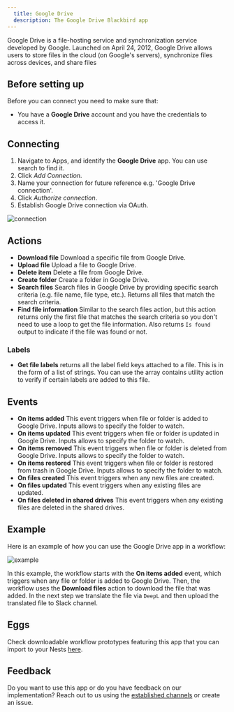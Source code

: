 ```yaml
---
  title: Google Drive
  description: The Google Drive Blackbird app
---
```


<LinkCard title="View on Github" target="_blank" href="https://github.com/bb-io/GoogleDrive" icon="github" />

Google Drive is a file-hosting service and synchronization service developed by Google. Launched on April 24, 2012, Google Drive allows users to store files in the cloud (on Google's servers), synchronize files across devices, and share files

## Before setting up

Before you can connect you need to make sure that:

- You have a **Google Drive** account and you have the credentials to access it.

## Connecting

1. Navigate to Apps, and identify the **Google Drive** app. You can use search to find it.
2. Click _Add Connection_.
3. Name your connection for future reference e.g. 'Google Drive connection'.
4. Click _Authorize connection_.
5. Establish Google Drive connection via OAuth.

![connection](https://raw.githubusercontent.com/bb-io/GoogleDrive/main/image/README/connection.png)

## Actions

- **Download file** Download a specific file from Google Drive.
- **Upload file** Upload a file to Google Drive.
- **Delete item** Delete a file from Google Drive.
- **Create folder** Create a folder in Google Drive.
- **Search files** Search files in Google Drive by providing specific search criteria (e.g. file name, file type, etc.). Returns all files that match the search criteria.
- **Find file information** Similar to the search files action, but this action returns only the first file that matches the search criteria so you don't need to use a loop to get the file information. Also returns `Is found` output to indicate if the file was found or not.

### Labels

- **Get file labels** returns all the label field keys attached to a file. This is in the form of a list of strings. You can use the array contains utility action to verify if certain labels are added to this file.

## Events

- **On items added** This event triggers when file or folder is added to Google Drive. Inputs allows to specify the folder to watch.
- **On items updated** This event triggers when file or folder is updated in Google Drive. Inputs allows to specify the folder to watch.
- **On items removed** This event triggers when file or folder is deleted from Google Drive. Inputs allows to specify the folder to watch.
- **On items restored** This event triggers when file or folder is restored from trash in Google Drive. Inputs allows to specify the folder to watch.
- **On files created** This event triggers when any new files are created.
- **On files updated** This event triggers when any existing files are updated.
- **On files deleted in shared drives** This event triggers when any existing files are deleted in the shared drives.

## Example 

Here is an example of how you can use the Google Drive app in a workflow:

![example](https://raw.githubusercontent.com/bb-io/GoogleDrive/main/image/README/example.png)

In this example, the workflow starts with the **On items added** event, which triggers when any file or folder is added to Google Drive. Then, the workflow uses the **Download files** action to download the file that was added. In the next step we translate the file via `DeepL` and then upload the translated file to Slack channel.

## Eggs

Check downloadable workflow prototypes featuring this app that you can import to your Nests [here](https://docs.blackbird.io/eggs/storage-to-mt/). 

## Feedback

Do you want to use this app or do you have feedback on our implementation? Reach out to us using the [established channels](https://www.blackbird.io/) or create an issue.

